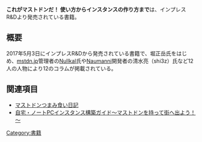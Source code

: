 {{Infobox book
|Name = これがマストドンだ！ 使い方からインスタンスの作り方まで
|Author = 堀正岳, 吉田誠治, コグレマサト, 清水亮, 江添亮, [[Nullkal]], 神田敏晶, 岡本雄太, 高橋征義, 中原義行, 道井俊介, 守永宏明
|Published = 2017年5月3日
|Publisher = マストドン研究会（インプレスR&D）
|Country = 日本国
|Type = 電子書籍, ペーパーパック
|Pages = 98ページ
|Link = [https://www.amazon.co.jp/dp/B072F1285R Amazon]
|id = ISBN 4844397729
}}'''これがマストドンだ！ 使い方からインスタンスの作り方まで'''は、インプレスR&Dより発売されている書籍。

== 概要 ==
2017年5月3日にインプレスR&Dから発売されている書籍で、堀正岳氏をはじめ、[[mstdn.jp]]管理者の[[Nullkal]]氏や[[Naumanni]]開発者の清水亮（shi3z）氏など12人の人物により12のコラムが掲載されている。

== 関連項目 ==
* [[マストドンつまみ食い日記]]
* [[自宅・ノートPCインスタンス構築ガイド～マストドンを持って街へ出よう！～]]

{{DEFAULTSORT:これかますととんたつかいかたからいんすたんすのつくりかたまて}}
[[Category:書籍]]